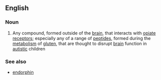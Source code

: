==English==

===Noun===
{{en-noun}}

# Any compound, formed outside of the [[brain]], that interacts with [[opiate]] [[receptor]]s; especially any of a range of [[peptide]]s, formed during the [[metabolism]] of [[gluten]], that are thought to disrupt [[brain]] function in [[autistic]] children

===See also===
*[[endorphin]]